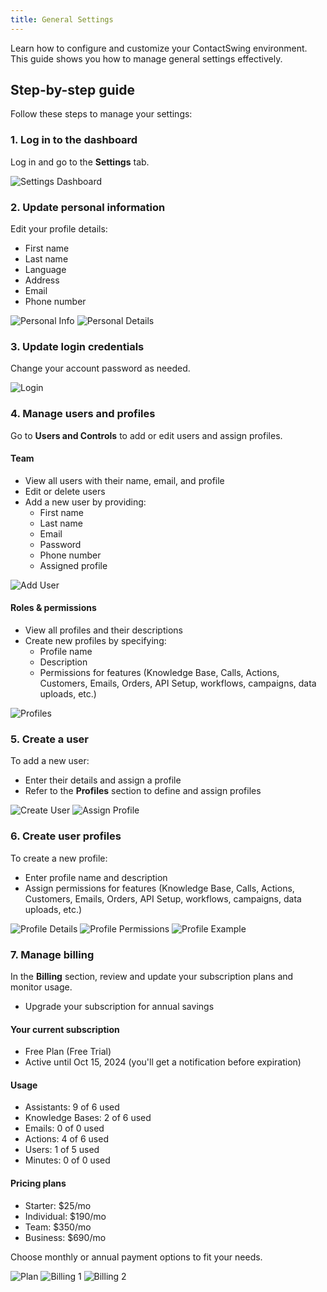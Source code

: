 ```yaml
---
title: General Settings
---
```


Learn how to configure and customize your ContactSwing environment. This guide shows you how to manage general settings effectively.

## Step-by-step guide

Follow these steps to manage your settings:

### 1. Log in to the dashboard
Log in and go to the **Settings** tab.

<img src="https://storage.googleapis.com/helpsessionvideos/Contactswing/images/set1.jpg" alt="Settings Dashboard" />

### 2. Update personal information
Edit your profile details:
- First name
- Last name
- Language
- Address
- Email
- Phone number

<img src="https://storage.googleapis.com/helpsessionvideos/Contactswing/images/set10.jpg" alt="Personal Info" />
<img src="https://storage.googleapis.com/helpsessionvideos/Contactswing/images/personal.jpg" alt="Personal Details" />

### 3. Update login credentials
Change your account password as needed.

<img src="https://storage.googleapis.com/helpsessionvideos/Contactswing/images/login.jpg" alt="Login" />

### 4. Manage users and profiles
Go to **Users and Controls** to add or edit users and assign profiles.

#### Team
- View all users with their name, email, and profile
- Edit or delete users
- Add a new user by providing:
  - First name
  - Last name
  - Email
  - Password
  - Phone number
  - Assigned profile

<img src="https://storage.googleapis.com/helpsessionvideos/Contactswing/images/set9.jpg" alt="Add User" />

#### Roles & permissions
- View all profiles and their descriptions
- Create new profiles by specifying:
  - Profile name
  - Description
  - Permissions for features (Knowledge Base, Calls, Actions, Customers, Emails, Orders, API Setup, workflows, campaigns, data uploads, etc.)

<img src="https://storage.googleapis.com/helpsessionvideos/Contactswing/images/set8.jpg" alt="Profiles" />

### 5. Create a user
To add a new user:
- Enter their details and assign a profile
- Refer to the **Profiles** section to define and assign profiles

<img src="https://storage.googleapis.com/helpsessionvideos/Contactswing/images/set2.jpg" alt="Create User" />
<img src="https://storage.googleapis.com/helpsessionvideos/Contactswing/images/set4.jpg" alt="Assign Profile" />

### 6. Create user profiles
To create a new profile:
- Enter profile name and description
- Assign permissions for features (Knowledge Base, Calls, Actions, Customers, Emails, Orders, API Setup, workflows, campaigns, data uploads, etc.)

<img src="https://storage.googleapis.com/helpsessionvideos/Contactswing/images/set5.jpg" alt="Profile Details" />
<img src="https://storage.googleapis.com/helpsessionvideos/Contactswing/images/set6.jpg" alt="Profile Permissions" />
<img src="https://storage.googleapis.com/helpsessionvideos/Contactswing/images/dev.jpg" alt="Profile Example" />

### 7. Manage billing
In the **Billing** section, review and update your subscription plans and monitor usage.
- Upgrade your subscription for annual savings

#### Your current subscription
- Free Plan (Free Trial)
- Active until Oct 15, 2024 (you'll get a notification before expiration)

#### Usage
- Assistants: 9 of 6 used
- Knowledge Bases: 2 of 6 used
- Emails: 0 of 0 used
- Actions: 4 of 6 used
- Users: 1 of 5 used
- Minutes: 0 of 0 used

#### Pricing plans
- Starter: $25/mo
- Individual: $190/mo
- Team: $350/mo
- Business: $690/mo

Choose monthly or annual payment options to fit your needs.

<img src="https://storage.googleapis.com/helpsessionvideos/Contactswing/images/plan.jpg" alt="Plan" />
<img src="https://storage.googleapis.com/helpsessionvideos/Contactswing/images/bill1.jpg" alt="Billing 1" />
<img src="https://storage.googleapis.com/helpsessionvideos/Contactswing/images/bill2.jpg" alt="Billing 2" />
